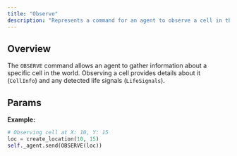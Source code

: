 ```yaml
---
title: "Observe"
description: "Represents a command for an agent to observe a cell in the world."
---
```


## Overview

The `OBSERVE` command allows an agent to gather information about a specific cell in
the world. Observing a cell provides details about it (`CellInfo`) and any detected
life signals (`LifeSignals`).

## Params

<Attribute
  name="location"
  type="Location"
  description="The location to observe."
  required
/>

**Example:**

```py
# Observing cell at X: 10, Y: 15 
loc = create_location(10, 15)
self._agent.send(OBSERVE(loc))
```
